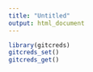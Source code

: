 ```yaml
---
title: "Untitled"
output: html_document
---
```

```r
library(gitcreds)
gitcreds_set()
gitcreds_get()
```


```r
```


```r
```


```r
```


```r
```


```r
```


```r
```


```r
```


```r
```


```r
```


```r
```


```r
```


```r
```


```r
```

